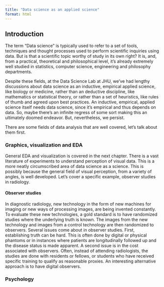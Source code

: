 ```yaml
---
title: "Data science as an applied science"
format: html
---
```


## Introduction

The term "Data science" is typically used to refer to a set of tools, techniques and thought processes used to perform scientific inquiries using data. But is that a scientific topic worthy of study in its own right? It is, and, from a practical, theoretical and philosophical level, it's already extremely well studied in statistics, computer science, engineering and philosophy departments. 

Despite these fields, at the Data Science Lab at JHU, we've had lengthy discussions about data science as an inductive, empirical applied science, like biology or medicine, rather than an deductive discipline, like mathematics or statistical theory, or rather than a set of heuristics, like rules of thumb and agreed upon best practices. An inductive, empirical, applied science itself needs data science, since it's empirical and thus depends on data. So, maybe there's an infinite regress of some sort making this an ultimately doomed endeavor. But, nevertheless, we persist. 

There are some fields of data analysis that are well covered, let's talk about them first.

### Graphics, visualization and EDA

General EDA and visualization is covered in the next chapter. There is a vast literature of experiments to understand perception of visual data. This is a more neatly circumscribed area of data science as a science. This is possibly because the general field of visual perception, from a variety of angles, is well developed. Let's cover a specific example, observer studies in radiology.

#### Observer studies
In diagnostic radiology, new technology in the form of new machines for imaging or new ways of processing images, are being invented constantly. To evaluate these new technologies, a gold standard is to have randomized studies where the underlying truth is known. The images from the new technology and images from a control technology are then randomized to observers. Several issues come about in observer studies. First, establishing truth can be hard. This is often done by digital or physical phantoms or in instances where patients are longitudinally followed up and the disease status is made apparent. A second issue is in the cost associated with observers. Often, instead of attending radiologists, the studies are done with residents or fellows, or students who have received specific training to qualify as reasonable proxies. An interesting alternative approach is to have digital observers. 

### Psychology
